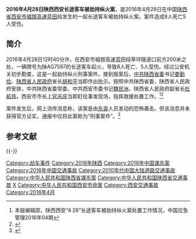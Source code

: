 '''2016年4月28日陕西西安长途客车被劫持纵火案'''，是2016年4月28日在中国[[陕西省|陕西省]][[西安市|西安市]][[福银高速|福银高速]][[蓝田县|蓝田]]段发生的一起长途客车被劫持纵火案。案件造成8人死亡5人受伤。

==简介==
2016年4月28日12时40分许，在西安市福银高速蓝田段草坪隧道口前方200米之处，一辆牌号为陕AG7597的长途客车起火，导致8人死亡、5人受伤。经过公安机关初步勘查，这是一起劫持纵火刑事案件。接到报案后，[[中共陕西省委|中共陕西省委]]书记[[娄勤俭|娄勤俭]]、[[陕西省人民政府|陕西省人民政府]]省长[[胡和平|胡和平]]当即作出批示。按照中共陕西省委、陕西省人民政府安排，中共陕西省委常委、中共西安市委书记[[魏民洲|魏民洲]]，陕西省人民政府副省长[[杜航伟|杜航伟]]，西安市市长[[上官吉庆|上官吉庆]]当即赶往事发现场，指挥救援处置工作。<ref>本报编辑部，陕西西安“4·28”长途客车被劫持纵火案处置工作情况，中国应急管理2016年04期</ref><ref>{{Cite web |url=http://www.shaanxi.gov.cn/0/1/9/40/212409.htm |title=娄勤俭胡和平就福银高速蓝田段客车被劫持纵火案作出批示抓紧处置迅速破案 确保人民群众安全，陕西省人民政府，2016-04-29 |accessdate=2016-08-30 |archive-date=2016-08-30 |archive-url=https://archive.is/20160830112355/http://www.shaanxi.gov.cn/0/1/9/40/212409.htm |dead-url=no }}</ref>

案件发生后，网上流传消息称，该案是由[[东突|东突]]人员发动的恐怖袭击。但该消息并未获得官方证实，通报中仅将此案称为“刑事案件”。<ref>{{Cite web |url=http://news.eluosi.cn/zhongguo/201605/112113.html |title=陕西大巴杀人纵火案被疑是东突暴恐，俄罗斯中文网，2016-05-02 |accessdate=2016-08-30 |archive-date=2016-09-10 |archive-url=https://web.archive.org/web/20160910100343/http://news.eluosi.cn/zhongguo/201605/112113.html |dead-url=no }}</ref>

== 参考文献 ==
{{Reflist}}

{{-}}
{{新疆维吾尔自治区暴力恐怖活动和反恐行动}}
[[Category:劫车事件|Category:劫车事件]]
[[Category:2016年陕西|Category:2016年陕西]]
[[Category:2016年中国谋杀案|Category:2016年中国谋杀案]]
[[Category:2016年中国交通事故|Category:2016年中国交通事故]]
[[Category:2010年代中国大陆道路交通事故|Category:2010年代中国大陆道路交通事故]]
[[Category:中华人民共和国陕西省谋杀案|Category:中华人民共和国陕西省谋杀案]]
[[Category:中华人民共和国陕西省交通事故|Category:中华人民共和国陕西省交通事故]]
[[Category:中华人民共和国纵火命案|X]]
[[Category:中华人民共和国西安市命案|Category:中华人民共和国西安市命案]]
[[Category:西安交通事故|Category:西安交通事故]]
[[Category:2016年4月|Category:2016年4月]]